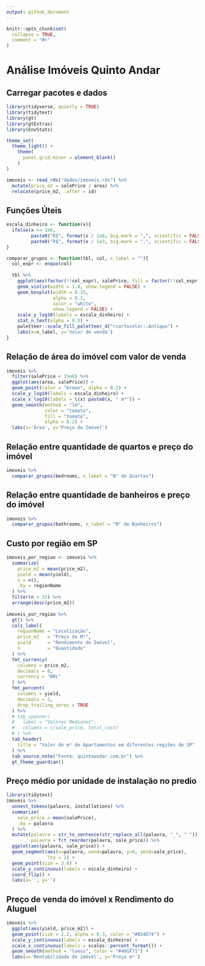 ```yaml
---
output: github_document
---
```


<!-- README.md is generated from README.Rmd. Please edit that file -->

```r
knitr::opts_chunk$set(
  collapse = TRUE,
  comment = "#>"
)
```

# Análise Imóveis Quinto Andar

## Carregar pacotes e dados 
```r
library(tidyverse, quietly = TRUE)
library(tidytext)
library(gt)
library(gtExtras)
library(EnvStats)

theme_set(
  theme_light() +
    theme(
      panel.grid.minor = element_blank()
    )
)

imoveis <- read_rds("dados/imoveis.rds") %>% 
  mutate(price_m2 = salePrice / area) %>% 
  relocate(price_m2, .after = id)

```

## Funções Úteis

```r
escala_dinheiro <- function(x){
  ifelse(x >= 1e6,
         paste0("R$", format(x / 1e6, big.mark = ",", scientific = FALSE, trim = TRUE), "M"),
         paste0("R$", format(x / 1e3, big.mark = ",", scientific = FALSE, trim = TRUE), "K"))
}

comparar_grupos <- function(tbl, col, x_label = ""){
  col_expr <- enquo(col)
  
  tbl %>% 
    ggplot(aes(factor(!!col_expr), salePrice, fill = factor(!!col_expr))) +
    geom_violin(width = 1.8, show.legend = FALSE) +
    geom_boxplot(width = 0.15,
                 alpha = 0.2,
                 color = "white",
                 show.legend = FALSE) +
    scale_y_log10(labels = escala_dinheiro) +
    stat_n_text(alpha = 0.5) +
    paletteer::scale_fill_paletteer_d("rcartocolor::Antique") +
    labs(x=x_label, y='Valor de venda')
}
```

## Relação de área do imóvel com valor de venda  

```r
imoveis %>% 
  filter(salePrice < 15e6) %>% 
  ggplot(aes(area, salePrice)) +
  geom_point(color = "brown", alpha = 0.2) +
  scale_y_log10(labels = escala_dinheiro) +
  scale_x_log10(labels = \(x) paste0(x, " m²")) +
  geom_smooth(method = "lm",
              color = "tomato",
              fill = "tomato", 
              alpha = 0.2) +
  labs(x='Área', y='Preço do Imóvel')
```

## Relação entre quantidade de quartos e preço do imóvel  

```r
imoveis %>% 
  comparar_grupos(bedrooms, x_label = "N° de Quartos")
```

## Relação entre quantidade de banheiros e preço do imóvel  

```r
imoveis %>% 
  comparar_grupos(bathrooms, x_label = "N° de Banheiros")
```


## Custo por região em SP

```r
imoveis_por_regiao <- imoveis %>% 
  summarize(
    price_m2 = mean(price_m2),
    yield = mean(yield),
    n = n(),
    .by = regionName
  ) %>% 
  filter(n > 15) %>% 
  arrange(desc(price_m2)) 
  
imoveis_por_regiao %>% 
  gt() %>% 
  cols_label(
    regionName = "Localização",
    price_m2   = "Preço do M²",
    yield      = "Rendimento do Imóvel",
    n          = "Quantidade"
  ) %>% 
  fmt_currency(
    columns = price_m2,
    decimals = 0,
    currency = "BRL"
  ) %>% 
  fmt_percent(
    columns = yield,
    decimals = 2,
    drop_trailing_zeros = TRUE
  ) %>%
  # tab_spanner(
  #   label = "Valores Medianos",
  #   columns = c(sale_price, total_cost)
  # ) %>% 
  tab_header(
    title = "Valor do m² de Apartamentos em diferentes regiões de SP"
  ) %>% 
  tab_source_note("Fonte: quintoandar.com.br") %>% 
  gt_theme_guardian()
```

## Preço médio por unidade de instalação no predio  

```r
library(tidytext)
imoveis %>% 
  unnest_tokens(palavra, installations) %>% 
  summarize(
    sale_price = mean(salePrice),
    .by = palavra
  ) %>% 
  mutate(palavra = str_to_sentence(str_replace_all(palavra, "_", " ")),
         palavra = fct_reorder(palavra, sale_price)) %>% 
  ggplot(aes(palavra, sale_price)) + 
  geom_segment(aes(x=palavra, xend=palavra, y=0, yend=sale_price),
               lty = 2) +
  geom_point(size = 3.6) +
  scale_y_continuous(labels = escala_dinheiro) +
  coord_flip() +
  labs(x='', y='')
```

## Preço de venda do imóvel x Rendimento do Aluguel  

```r
imoveis %>% 
  ggplot(aes(yield, price_m2)) +
  geom_point(size = 2.2, alpha = 0.3, color = "#824D74") +
  scale_y_continuous(labels = escala_dinheiro) +
  scale_x_continuous(labels = scales::percent_format()) +
  geom_smooth(method = "loess", color = "#401F71") +
  labs(x='Rentabilidade do imóvel', y='Preço m²')
```






